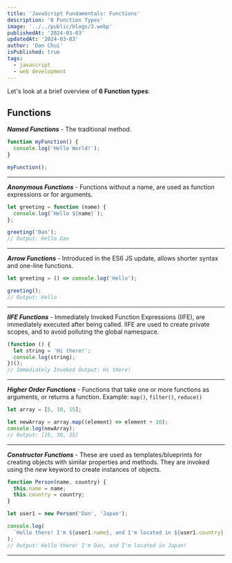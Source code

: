 ```yaml
---
title: 'JavaScript Fundamentals: Functions'
description: '6 Function Types'
image: '../../public/blogs/3.webp'
publishedAt: '2024-03-03'
updatedAt: '2024-03-03'
author: 'Dan Chui'
isPublished: true
tags:
  - javascript
  - web development
---
```


Let's look at a brief overview of **6 Function types**:

## Functions

_**Named Functions**_ - The traditional method.

```js
function myFunction() {
  console.log('Hello World!');
}

myFunction();
```

---

_**Anonymous Functions**_ - Functions without a name, are used as function expressions or for arguments.

```js
let greeting = function (name) {
  console.log(`Hello ${name}`);
};

greeting('Dan');
// Output: Hello Dan
```

---

_**Arrow Functions**_ - Introduced in the ES6 JS update, allows shorter syntax and one-line functions.

```js
let greeting = () => console.log('Hello');

greeting();
// Output: Hello
```

---

_**IIFE Functions**_ - Immediately Invoked Function Expressions (IIFE), are immediately executed after being called. IIFE are used to create private scopes, and to avoid polluting the global namespace.

```js
(function () {
  let string = 'Hi there!';
  console.log(string);
})();
// Immediately Invoked Output: Hi there!
```

---

_**Higher Order Functions**_ - Functions that take one or more functions as arguments, or returns a function. Example: `map()`, `filter()`, `reduce()`

```js
let array = [5, 10, 15];

let newArray = array.map((element) => element + 10);
console.log(newArray);
// Output: [25, 30, 35]
```

---

_**Constructor Functions**_ - These are used as templates/blueprints for creating objects with similar properties and methods. They are invoked using the _new_ keyword to create instances of objects.

```js
function Person(name, country) {
  this.name = name;
  this.country = country;
}

let user1 = new Person('Dan', 'Japan');

console.log(
  `Hello there! I'm ${user1.name}, and I'm located in ${user1.country}!`
);
// Output: Hello there! I'm Dan, and I'm located in Japan!
```

---
